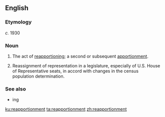 ==English==

===Etymology===
''c.'' 1930 {{suffix|reapportion|ment|lang=en}}

===Noun===
{{en-noun}}

# The act of [[reapportion]]ing; a second or subsequent [[apportionment]].
# {{label|en|US|politics}} Reassignment of representation in a legislature, especially of U.S. House of Representative seats, in accord with changes in the census population determination.

===See also===
* {{l|en|redistrict}}ing

[[ku:reapportionment]]
[[ta:reapportionment]]
[[zh:reapportionment]]
